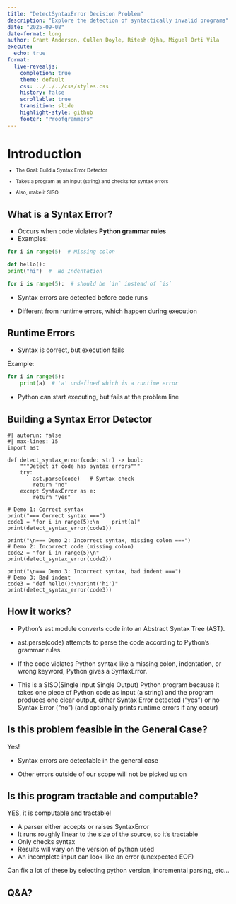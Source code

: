 ```yaml
---
title: "DetectSyntaxError Decision Problem"
description: "Explore the detection of syntactically invalid programs"
date: "2025-09-08"
date-format: long
author: Grant Anderson, Cullen Doyle, Ritesh Ojha, Miguel Orti Vila
execute:
  echo: true
format:
  live-revealjs:
    completion: true
    theme: default
    css: ../../../css/styles.css
    history: false
    scrollable: true
    transition: slide
    highlight-style: github
    footer: "Proofgrammers"
---
```


# Introduction

::: {.fragment style="margin-top: -0.5em; font-size: 0.8em;"}  
  - The Goal: Build a Syntax Error Detector

  - Takes a program as an input (string) and checks for syntax errors

  - Also, make it SISO

:::

## What is a Syntax Error?
- Occurs when code violates **Python grammar rules**  
- Examples:  
```python
for i in range(5)  # Missing colon

def hello():
print("hi")  #  No Indentation

for i is range(5):  # should be `in` instead of `is`
```
- Syntax errors are detected before code runs

- Different from runtime errors, which happen during execution

## Runtime Errors

- Syntax is correct, but execution fails

Example:
```python
for i in range(5):
    print(a)  # 'a' undefined which is a runtime error
```
- Python can start executing, but fails at the problem line



## Building a Syntax Error Detector


```pyodide
#| autorun: false
#| max-lines: 15
import ast

def detect_syntax_error(code: str) -> bool:
    """Detect if code has syntax errors"""
    try:
        ast.parse(code)   # Syntax check
        return "no"
    except SyntaxError as e:
        return "yes"

# Demo 1: Correct syntax
print("=== Correct syntax ===")
code1 = "for i in range(5):\n    print(a)"
print(detect_syntax_error(code1))

print("\n=== Demo 2: Incorrect syntax, missing colon ===")
# Demo 2: Incorrect code (missing colon)
code2 = "for i in range(5)\n"
print(detect_syntax_error(code2))

print("\n=== Demo 3: Incorrect syntax, bad indent ===")
# Demo 3: Bad indent
code3 = "def hello():\nprint('hi')"
print(detect_syntax_error(code3))
```

## How it works?

- Python’s ast module converts code into an Abstract Syntax Tree (AST).

- ast.parse(code) attempts to parse the code according to Python’s grammar rules.

- If the code violates Python syntax like a missing colon, indentation, or wrong keyword, Python gives a SyntaxError.

- This is a SISO(Single Input Single Output) Python program because it takes one piece of Python code as input (a string) and the program produces one clear output, either Syntax Error detected ("yes") or no Syntax Error ("no") (and optionally prints runtime errors if any occur)



## Is this problem feasible in the General Case?

Yes!

- Syntax errors are detectable in the general case

- Other errors outside of our scope will not be picked up on

## Is this program tractable and computable?

YES, it is computable and tractable!

- A parser either accepts or raises SyntaxError
- It runs roughly linear to the size of the source, so it's tractable
- Only checks syntax
- Results will vary on the version of python used
- An incomplete input can look like an error (unexpected EOF)

Can fix a lot of these by selecting python version, incremental parsing, etc...

## Q&A?
